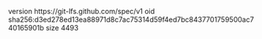 version https://git-lfs.github.com/spec/v1
oid sha256:d3ed278ed13ea88971d8c7ac75314d59f4ed7bc8437701759500ac740165901b
size 4493
